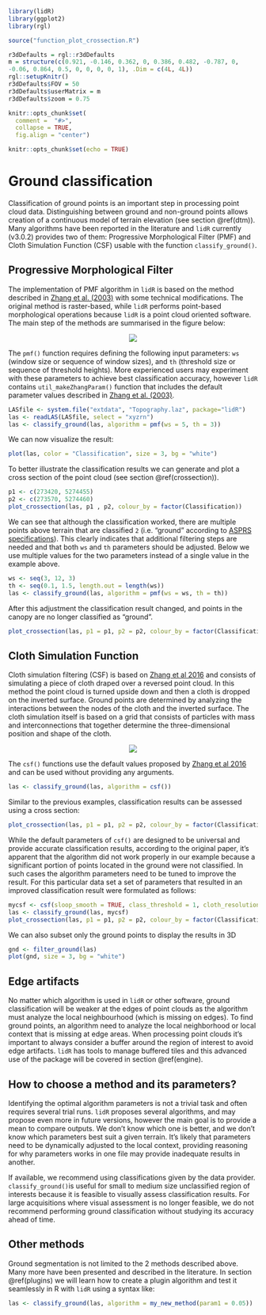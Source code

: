 ```r
library(lidR)
library(ggplot2)
library(rgl)

source("function_plot_crossection.R")

r3dDefaults = rgl::r3dDefaults
m = structure(c(0.921, -0.146, 0.362, 0, 0.386, 0.482, -0.787, 0, 
-0.06, 0.864, 0.5, 0, 0, 0, 0, 1), .Dim = c(4L, 4L))
rgl::setupKnitr()
r3dDefaults$FOV = 50
r3dDefaults$userMatrix = m
r3dDefaults$zoom = 0.75

knitr::opts_chunk$set(
  comment =  "#>", 
  collapse = TRUE,
  fig.align = "center")
```

```r
knitr::opts_chunk$set(echo = TRUE)
```

# Ground classification {#gnd}

Classification of ground points is an important step in processing point cloud data. Distinguishing between ground and non-ground points allows creation of a continuous model of terrain elevation (see section \@ref(dtm)). Many algorithms have been reported in the literature and `lidR` currently (v3.0.2) provides two of them: Progressive Morphological Filter (PMF) and Cloth Simulation Function (CSF) usable with the function `classify_ground()`.

## Progressive Morphological Filter

The implementation of PMF algorithm in `lidR` is based on the method described in [Zhang et al. (2003) ](https://ieeexplore.ieee.org/document/1202973) with some technical modifications. The original method is raster-based, while `lidR` performs point-based morphological operations because `lidR` is a point cloud oriented software. The main step of the methods are summarised in the figure below:


<center>
![](images/GND/PMF.svg)
</center>

The `pmf()` function requires defining the following input parameters: `ws` (window size or sequence of window sizes), and `th` (threshold size or sequence of threshold heights). More experienced users may experiment with these parameters to achieve best classification accuracy, however `lidR` contains `util_makeZhangParam()` function that includes the default parameter values described in [Zhang et al. (2003) ](https://ieeexplore.ieee.org/document/1202973).

```r
LASfile <- system.file("extdata", "Topography.laz", package="lidR")
las <- readLAS(LASfile, select = "xyzrn")
las <- classify_ground(las, algorithm = pmf(ws = 5, th = 3))
```

We can now visualize the result:

```r
plot(las, color = "Classification", size = 3, bg = "white") 
```

To better illustrate the classification results we can generate and plot a cross section of the point cloud (see section \@ref(crossection)).

```r
p1 <- c(273420, 5274455)
p2 <- c(273570, 5274460)
plot_crossection(las, p1 , p2, colour_by = factor(Classification))
```

We can see that although the classification worked, there are multiple points above terrain that are classified `2` (i.e. "ground" according to [ASPRS specifications](http://www.asprs.org/wp-content/uploads/2019/07/LAS_1_4_r15.pdf)). This clearly indicates that additional filtering steps are needed and that both `ws` and `th` parameters should be adjusted. Below we use multiple values for the two parameters instead of a single value in the example above.

```r
ws <- seq(3, 12, 3)
th <- seq(0.1, 1.5, length.out = length(ws))
las <- classify_ground(las, algorithm = pmf(ws = ws, th = th))
```

After this adjustment the classification result changed, and points in the canopy are no longer classified as "ground".

```r
plot_crossection(las, p1 = p1, p2 = p2, colour_by = factor(Classification))
```

## Cloth Simulation Function

Cloth simulation filtering (CSF) is based on [Zhang et al 2016](http://www.mdpi.com/2072-4292/8/6/501/htm) and consists of simulating a piece of cloth draped over a reversed point cloud. In this method the point cloud is turned upside down and then a  cloth is dropped on the inverted surface. Ground points are determined by analyzing the interactions between the nodes of the cloth and the inverted surface. The cloth simulation itself is based on a grid that consists of particles with mass and interconnections that together determine the three-dimensional position and shape of the cloth.

<center>
![](images/GND/CSF.svg)
</center>

The `csf()` functions use the default values proposed by [Zhang et al 2016](http://www.mdpi.com/2072-4292/8/6/501/htm) and can be used without providing any arguments.

```r
las <- classify_ground(las, algorithm = csf())
```

Similar to the previous examples, classification results can be assessed using a cross section:

```r
plot_crossection(las, p1 = p1, p2 = p2, colour_by = factor(Classification))
```

While the default parameters of `csf()` are designed to be universal and provide accurate classification results, according to the original paper, it's apparent that the algorithm did not work properly in our example because a significant portion of points located in the ground were not classified. In such cases the algorithm parameters need to be tuned to improve the result. For this particular data set a set of parameters that resulted in an improved classification result were formulated as follows:

```r
mycsf <- csf(sloop_smooth = TRUE, class_threshold = 1, cloth_resolution = 1, time_step = 1)
las <- classify_ground(las, mycsf)
plot_crossection(las, p1 = p1, p2 = p2, colour_by = factor(Classification))
```

We can also subset only the ground points to display the results in 3D

```r
gnd <- filter_ground(las)
plot(gnd, size = 3, bg = "white") 
```

## Edge artifacts {#buffer}

No matter which algorithm is used in `lidR` or other software, ground classification will be weaker at the edges of point clouds as the algorithm must analyze the local neighbourhood (which is missing on edges). To find ground points, an algorithm need to analyze the local neighborhood or local context that is missing at edge areas. When processing point clouds it's important to always consider a buffer around the region of interest to avoid edge artifacts. `lidR` has tools to manage buffered tiles and this advanced use of the package will be covered in section \@ref(engine).

## How to choose a method and its parameters?

Identifying the optimal algorithm parameters is not a trivial task and often requires several trial runs. `lidR` proposes several algorithms, and may propose even more in future versions, however the main goal is to provide a mean to compare outputs. We don't know which one is better, and we don't know which parameters best suit a given terrain. It's likely that parameters need to be dynamically adjusted to the local context, providing reasoning for why parameters works in one file may provide inadequate results in another.

If available, we recommend using classifications given by the data provider. `classify_ground()`is useful for small to medium size unclassified region of interests because it is feasible to visually assess classification results. For large acquisitions where visual assessment is no longer feasible, we do not recommend performing ground classification without studying its accuracy ahead of time.

## Other methods

Ground segmentation is not limited to the 2 methods described above. Many more have been presented and described in the literature. In section \@ref(plugins) we will learn how to create a plugin algorithm and test it seamlessly in R with `lidR` using a syntax like:

```r
las <- classify_ground(las, algorithm = my_new_method(param1 = 0.05))
```
